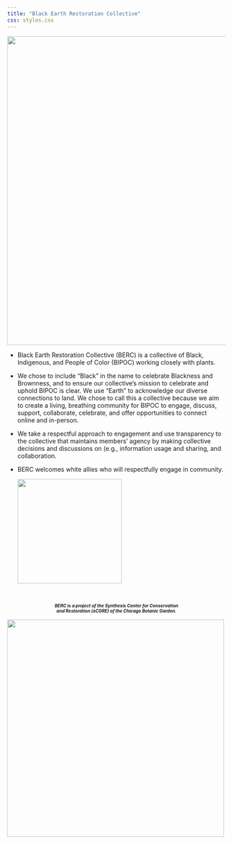 ```yaml
---
title: "Black Earth Restoration Collective"
css: styles.css
---
```


![](images/fern.png){fig-align="center" width="710"}

-   Black Earth Restoration Collective (BERC) is a collective of Black, Indigenous, and People of Color (BIPOC) working closely with plants.\

-   We chose to include "Black" in the name to celebrate Blackness and Brownness, and to ensure our collective's mission to celebrate and uphold BIPOC is clear. We use "Earth" to acknowledge our diverse connections to land. We chose to call this a collective because we aim to create a living, breathing community for BIPOC to engage, discuss, support, collaborate, celebrate, and offer opportunities to connect online and in-person.\

-   We take a respectful approach to engagement and use transparency to the collective that maintains members' agency by making collective decisions and discussions on (e.g., information usage and sharing, and collaboration.\

-   BERC welcomes white allies who will respectfully engage in community.
 
  
  

    [![](images/JoinButton.png){fig-align="center" width="240"}](https://aliciafoxx.github.io/berc/networkMembers.html)

\ 
\ 
\ 

::: {style="font-style: italic; font-size: 10; text-align: center; margin: 0px 100px 0px 100px"}
**BERC is a project of the Synthesis Center for Conservation and Restoration (sCORE) of the Chicago Botanic Garden.**
:::

![](images/CBGLogo.png){fig-align="center" width="500"}

